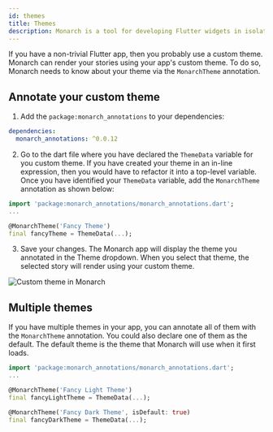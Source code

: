 ```yaml
---
id: themes
title: Themes
description: Monarch is a tool for developing Flutter widgets in isolation. It makes it super easy to build widgets for complex UIs.
---
```


If you have a non-trivial Flutter app, then you probably use a custom theme. 
Monarch can render your stories using your app's custom theme. To do so, Monarch 
needs to know about your theme via the `MonarchTheme` annotation. 

## Annotate your custom theme
1. Add the `package:monarch_annotations` to your dependencies:
```yaml
dependencies:
  monarch_annotations: ^0.0.12
``` 

2. Go to the dart file where you have declared the `ThemeData` variable 
for you custom theme. 
If you have created your theme in an in-line expression, then you would have
to refactor it into a top-level variable. Once you have identified your 
`ThemeData` variable, add the `MonarchTheme` annotation as shown below:
```dart
import 'package:monarch_annotations/monarch_annotations.dart';
...

@MonarchTheme('Fancy Theme')
final fancyTheme = ThemeData(...);
```

3. Save your changes. The Monarch app will display the theme you annotated in the 
Theme dropdown. When you select that theme, the selected story will render using
your custom theme.

<img className="docs-app-screenshot" alt="Custom theme in Monarch" src="./assets/macos_theme_dropdown_fancy_theme.png"/>

## Multiple themes
If you have multiple themes in your app, you can annotate all of them with the 
`MonarchTheme` annotation. You could also declare one of them as the default. 
The default theme is the theme that Monarch will use when it first loads.

```dart
import 'package:monarch_annotations/monarch_annotations.dart';
...

@MonarchTheme('Fancy Light Theme')
final fancyLightTheme = ThemeData(...);

@MonarchTheme('Fancy Dark Theme', isDefault: true)
final fancyDarkTheme = ThemeData(...);

```
